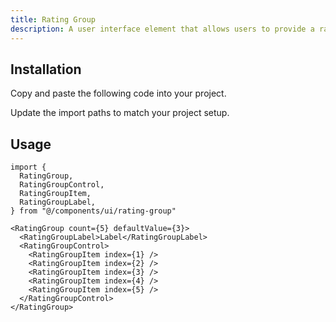 ```yaml
---
title: Rating Group
description: A user interface element that allows users to provide a rating or evaluation for something.
---
```


<ComponentPreview name="rating-group-demo" />

## Installation

<ComponentInstall>

<Fragment slot="manual">

<Steps>

<Step>Copy and paste the following code into your project.</Step>

<ComponentSource component="rating-group" />

<Step>Update the import paths to match your project setup.</Step>

</Steps>

</Fragment>

</ComponentInstall>

## Usage

```tsx
import {
  RatingGroup,
  RatingGroupControl,
  RatingGroupItem,
  RatingGroupLabel,
} from "@/components/ui/rating-group"
```

```tsx
<RatingGroup count={5} defaultValue={3}>
  <RatingGroupLabel>Label</RatingGroupLabel>
  <RatingGroupControl>
    <RatingGroupItem index={1} />
    <RatingGroupItem index={2} />
    <RatingGroupItem index={3} />
    <RatingGroupItem index={4} />
    <RatingGroupItem index={5} />
  </RatingGroupControl>
</RatingGroup>
```
